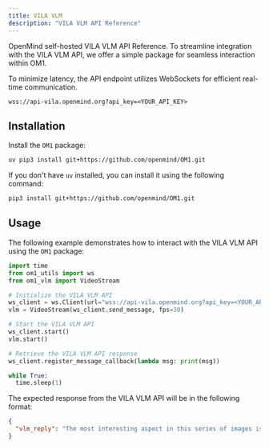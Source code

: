 ```yaml
---
title: VILA VLM
description: "VILA VLM API Reference"
---
```


OpenMind self-hosted VILA VLM API Reference. To streamline integration with the VILA VLM API, we offer a simple package for seamless interaction within OM1.

To minimize latency, the API endpoint utilizes WebSockets for efficient real-time communication.

```
wss://api-vila.openmind.org?api_key=<YOUR_API_KEY>
```

## Installation

Install the `OM1` package:

```bash install OM1
uv pip3 install git+https://github.com/openmind/OM1.git
```

If you don't have `uv` installed, you can install it using the following command:

```bash install OM1
pip3 install git+https://github.com/openmind/OM1.git
```

## Usage

The following example demonstrates how to interact with the VILA VLM API using the `OM1` package:

```python usage
import time
from om1_utils import ws
from om1_vlm import VideoStream

# Initialize the VILA VLM API
ws_client = ws.Client(url="wss://api-vila.openmind.org?api_key=<YOUR_API_KEY>")
vlm = VideoStream(ws_client.send_message, fps=30)

# Start the VILA VLM API
ws_client.start()
vlm.start()

# Retrieve the VILA VLM API response
ws_client.register_message_callback(lambda msg: print(msg))

while True:
  time.sleep(1)
```

The expected response from the VILA VLM API will be in the following format:

```json response
{
  "vlm_reply": "The most interesting aspect in this series of images is the man's constant motion of speaking and looking in different directions while sitting in front of a laptop."
}
```
